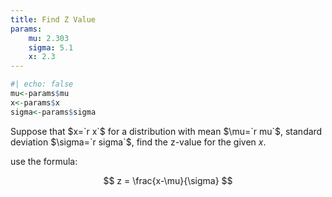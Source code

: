 ```yaml
---
title: Find Z Value
params:
    mu: 2.303
    sigma: 5.1 
    x: 2.3
---
```


```r
#| echo: false
mu<-params$mu
x<-params$x
sigma<-params$sigma
```

Suppose that $x=`r x`$ for a distribution with mean $\mu=`r mu`$, standard deviation $\sigma=`r sigma`$, find the z-value for the given $x$.

use the formula:

$$
z = \frac{x-\mu}{\sigma}
$$

